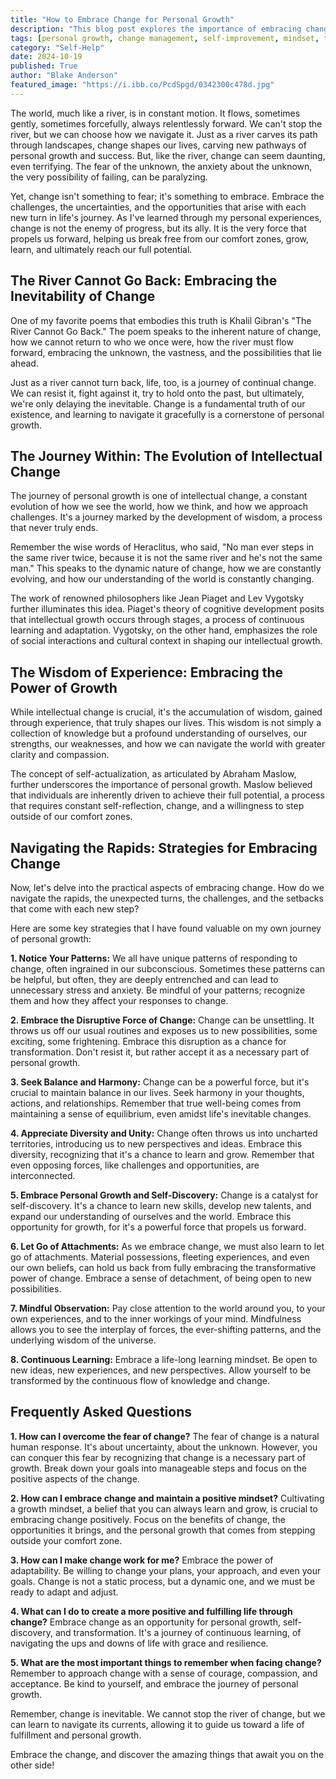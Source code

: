 ```yaml
---
title: "How to Embrace Change for Personal Growth"
description: "This blog post explores the importance of embracing change as a catalyst for personal growth.  Learn how to navigate the challenges of change, develop a growth mindset, and discover strategies for achieving your full potential."
tags: [personal growth, change management, self-improvement, mindset, transformation, motivation, success, life lessons, growth mindset, adaptability]
category: "Self-Help"
date: 2024-10-19
published: True
author: "Blake Anderson"
featured_image: "https://i.ibb.co/PcdSpgd/0342300c478d.jpg"
---
```



The world, much like a river, is in constant motion.  It flows, sometimes gently, sometimes forcefully, always relentlessly forward.  We can't stop the river, but we can choose how we navigate it. Just as a river carves its path through landscapes, change shapes our lives, carving new pathways of personal growth and success. But, like the river, change can seem daunting, even terrifying. The fear of the unknown, the anxiety about the unknown, the very possibility of failing, can be paralyzing. 

Yet, change isn't something to fear; it's something to embrace.  Embrace the challenges, the uncertainties, and the opportunities that arise with each new turn in life's journey. As I've learned through my personal experiences, change is not the enemy of progress, but its ally. It is the very force that propels us forward, helping us break free from our comfort zones, grow, learn, and ultimately reach our full potential.

## The River Cannot Go Back: Embracing the Inevitability of Change

One of my favorite poems that embodies this truth is Khalil Gibran's "The River Cannot Go Back." The poem speaks to the inherent nature of change, how we cannot return to who we once were, how the river must flow forward, embracing the unknown, the vastness, and the possibilities that lie ahead. 

Just as a river cannot turn back, life, too, is a journey of continual change.  We can resist it, fight against it, try to hold onto the past, but ultimately, we're only delaying the inevitable. Change is a fundamental truth of our existence, and learning to navigate it gracefully is a cornerstone of personal growth.

## The Journey Within:  The Evolution of Intellectual Change

The journey of personal growth is one of intellectual change, a constant evolution of how we see the world, how we think, and how we approach challenges.  It's a journey marked by the development of wisdom, a process that never truly ends.  

Remember the wise words of Heraclitus, who said, "No man ever steps in the same river twice, because it is not the same river and he's not the same man." This speaks to the dynamic nature of change, how we are constantly evolving, and how our understanding of the world is constantly changing.

The work of renowned philosophers like Jean Piaget and Lev Vygotsky further illuminates this idea.  Piaget's theory of cognitive development posits that intellectual growth occurs through stages, a process of continuous learning and adaptation. Vygotsky, on the other hand, emphasizes the role of social interactions and cultural context in shaping our intellectual growth.

## The Wisdom of Experience:  Embracing the Power of Growth

While intellectual change is crucial, it's the accumulation of wisdom, gained through experience, that truly shapes our lives.  This wisdom is not simply a collection of knowledge but a profound understanding of ourselves, our strengths, our weaknesses, and how we can navigate the world with greater clarity and compassion.

The concept of self-actualization, as articulated by Abraham Maslow, further underscores the importance of personal growth.  Maslow believed that individuals are inherently driven to achieve their full potential, a process that requires constant self-reflection, change, and a willingness to step outside of our comfort zones.

## Navigating the Rapids: Strategies for Embracing Change

Now, let's delve into the practical aspects of embracing change. How do we navigate the rapids, the unexpected turns, the challenges, and the setbacks that come with each new step? 

Here are some key strategies that I have found valuable on my own journey of personal growth:

**1. Notice Your Patterns:**  We all have unique patterns of responding to change, often ingrained in our subconscious.  Sometimes these patterns can be helpful, but often, they are deeply entrenched and can lead to unnecessary stress and anxiety. Be mindful of your patterns; recognize them and how they affect your responses to change.

**2. Embrace the Disruptive Force of Change:**  Change can be unsettling. It throws us off our usual routines and exposes us to new possibilities, some exciting, some frightening.  Embrace this disruption as a chance for transformation.  Don't resist it, but rather accept it as a necessary part of personal growth.

**3.  Seek Balance and Harmony:**  Change can be a powerful force, but it's crucial to maintain balance in our lives.  Seek harmony in your thoughts, actions, and relationships.  Remember that true well-being comes from maintaining a sense of equilibrium, even amidst life's inevitable changes.

**4.  Appreciate Diversity and Unity:**  Change often throws us into uncharted territories, introducing us to new perspectives and ideas.  Embrace this diversity, recognizing that it's a chance to learn and grow.  Remember that even opposing forces, like challenges and opportunities, are interconnected.

**5.  Embrace Personal Growth and Self-Discovery:**  Change is a catalyst for self-discovery. It's a chance to learn new skills, develop new talents, and expand our understanding of ourselves and the world.  Embrace this opportunity for growth, for it's a powerful force that propels us forward.

**6.  Let Go of Attachments:**  As we embrace change, we must also learn to let go of attachments.  Material possessions, fleeting experiences, and even our own beliefs, can hold us back from fully embracing the transformative power of change.  Embrace a sense of detachment, of being open to new possibilities.

**7.  Mindful Observation:**  Pay close attention to the world around you, to your own experiences, and to the inner workings of your mind.  Mindfulness allows you to see the interplay of forces, the ever-shifting patterns, and the underlying wisdom of the universe.

**8.  Continuous Learning:**  Embrace a life-long learning mindset.  Be open to new ideas, new experiences, and new perspectives.  Allow yourself to be transformed by the continuous flow of knowledge and change.

## Frequently Asked Questions

**1. How can I overcome the fear of change?**
The fear of change is a natural human response.  It's about uncertainty, about the unknown.  However,  you can conquer this fear by recognizing that change is a necessary part of growth.  Break down your goals into manageable steps and focus on the positive aspects of the change.

**2. How can I embrace change and maintain a positive mindset?**
Cultivating a growth mindset, a belief that you can always learn and grow, is crucial to embracing change positively.  Focus on the benefits of change, the opportunities it brings, and the personal growth that comes from stepping outside your comfort zone.

**3. How can I make change work for me?**
Embrace the power of adaptability.  Be willing to change your plans, your approach, and even your goals.  Change is not a static process, but a dynamic one, and we must be ready to adapt and adjust.

**4.  What can I do to create a more positive and fulfilling life through change?**
 Embrace change as an opportunity for personal growth, self-discovery, and transformation. It's a journey of continuous learning, of navigating the ups and downs of life with grace and resilience.  

**5. What are the most important things to remember when facing change?**
Remember to approach change with a sense of courage, compassion, and acceptance. Be kind to yourself, and embrace the journey of personal growth.

Remember, change is inevitable. We cannot stop the river of change, but we can learn to navigate its currents, allowing it to guide us toward a life of fulfillment and personal growth.

Embrace the change, and discover the amazing things that await you on the other side!